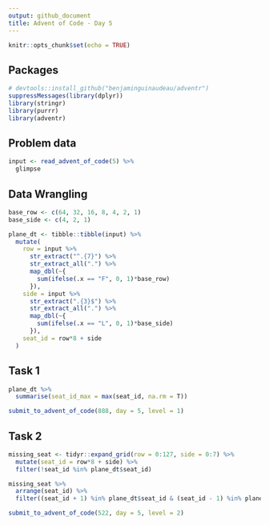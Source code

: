 ```yaml
---
output: github_document
title: Advent of Code - Day 5
---
```


```r
knitr::opts_chunk$set(echo = TRUE)
```

## Packages

```r
# devtools::install_github("benjaminguinaudeau/adventr")
suppressMessages(library(dplyr))
library(stringr)
library(purrr)
library(adventr)
```

## Problem data

```r
input <- read_advent_of_code(5) %>%
  glimpse
```


## Data Wrangling

```r
base_row <- c(64, 32, 16, 8, 4, 2, 1)
base_side <- c(4, 2, 1)

plane_dt <- tibble::tibble(input) %>%
  mutate(
    row = input %>%
      str_extract("^.{7}") %>%
      str_extract_all(".") %>% 
      map_dbl(~{
        sum(ifelse(.x == "F", 0, 1)*base_row)
      }), 
    side = input %>%
      str_extract(".{3}$") %>%
      str_extract_all(".") %>% 
      map_dbl(~{
        sum(ifelse(.x == "L", 0, 1)*base_side)
      }), 
    seat_id = row*8 + side
  )
```


## Task 1

```r
plane_dt %>%
  summarise(seat_id_max = max(seat_id, na.rm = T))
```
```r
submit_to_advent_of_code(888, day = 5, level = 1)
```

## Task 2

```r
missing_seat <- tidyr::expand_grid(row = 0:127, side = 0:7) %>%
  mutate(seat_id = row*8 + side) %>%
  filter(!seat_id %in% plane_dt$seat_id)

missing_seat %>%
  arrange(seat_id) %>%
  filter((seat_id + 1) %in% plane_dt$seat_id & (seat_id - 1) %in% plane_dt$seat_id)

```
```r
submit_to_advent_of_code(522, day = 5, level = 2)
```
